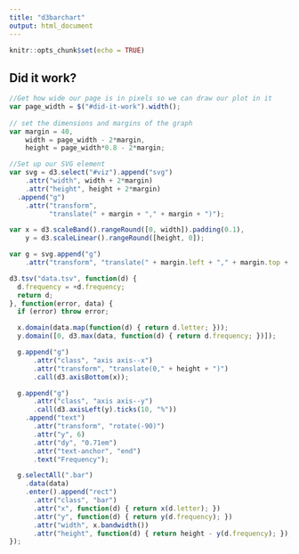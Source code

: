 ```yaml
---
title: "d3barchart"
output: html_document
---
```


```r
knitr::opts_chunk$set(echo = TRUE)
```

<style>

.bar {
  fill: steelblue;
}

.bar:hover {
  fill: brown;
}

.axis--x path {
  display: none;
}

</style>

<!-- part of the requirement for the javascipt to run -->
<div id="did-it-work" class="section level2">

## Did it work?

<script src="https://code.jquery.com/jquery-3.1.1.min.js"></script>
<script src="https://d3js.org/d3.v4.min.js"></script>

<div id="viz"></div>



```js

//Get how wide our page is in pixels so we can draw our plot in it
var page_width = $("#did-it-work").width();
  
// set the dimensions and margins of the graph
var margin = 40,
    width = page_width - 2*margin,
    height = page_width*0.8 - 2*margin;

//Set up our SVG element
var svg = d3.select("#viz").append("svg")
    .attr("width", width + 2*margin)
    .attr("height", height + 2*margin)
  .append("g")
    .attr("transform",
          "translate(" + margin + "," + margin + ")");

var x = d3.scaleBand().rangeRound([0, width]).padding(0.1),
    y = d3.scaleLinear().rangeRound([height, 0]);

var g = svg.append("g")
    .attr("transform", "translate(" + margin.left + "," + margin.top + ")");

d3.tsv("data.tsv", function(d) {
  d.frequency = +d.frequency;
  return d;
}, function(error, data) {
  if (error) throw error;

  x.domain(data.map(function(d) { return d.letter; }));
  y.domain([0, d3.max(data, function(d) { return d.frequency; })]);

  g.append("g")
      .attr("class", "axis axis--x")
      .attr("transform", "translate(0," + height + ")")
      .call(d3.axisBottom(x));

  g.append("g")
      .attr("class", "axis axis--y")
      .call(d3.axisLeft(y).ticks(10, "%"))
    .append("text")
      .attr("transform", "rotate(-90)")
      .attr("y", 6)
      .attr("dy", "0.71em")
      .attr("text-anchor", "end")
      .text("Frequency");

  g.selectAll(".bar")
    .data(data)
    .enter().append("rect")
      .attr("class", "bar")
      .attr("x", function(d) { return x(d.letter); })
      .attr("y", function(d) { return y(d.frequency); })
      .attr("width", x.bandwidth())
      .attr("height", function(d) { return height - y(d.frequency); });
});

```

</div>

<!-- part of the requirement for the javascipt to run -->